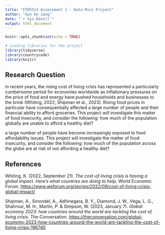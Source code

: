 ```yaml
---
title: "ETO5513 Assessment 1 - Data Mini Project"
author: "Gun Ho Jang"
date: "`r Sys.Date()`"
output: html_document
---
```


```r
knitr::opts_chunk$set(echo = TRUE)
```

```r
# Loading libraries for the project
library(tidyverse)
library(countrycode)
library(knitr)
```

## Research Question

In recent years, the rising cost of living crisis has represented a particularly cumbersome period for economies worldwide as inflationary pressures on the price of food and energy have pushed households and businesses to the brink (Whiting, 2022; Shipman et al., 2023). Rising food prices in particular have consequentially affected a large number of people and their financial ability to afford groceries. This project will investigate this matter of food insecurity, and consider the following: how much of the population globally are unable to afford a healthy diet?

a large number of people have become increasingly exposed to food affordability issues. This project will investigate the matter of food insecurity, and consider the following: how much of the population across the globe are at risk of not affording a healthy diet?



## References

Whiting, K. (2022, September 21). *The cost-of-living crisis is having a global impact. Here's what countries are doing to help.* World Economic Forum. <https://www.weforum.org/stories/2022/09/cost-of-living-crisis-global-impact/>

Shipman, A., Smondel, A., Adhinegara, B. Y., Diamond, J. W., Vega, L. G., Shahrour, M. H., Martin, P. & Simpson, W. (2023, January 7). *Global economy 2023: how countries around the world are tackling the cost of living crisis*. The Conversation. <https://theconversation.com/global-economy-2023-how-countries-around-the-world-are-tackling-the-cost-of-living-crisis-196740>
